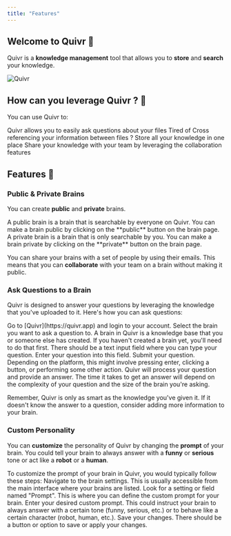 ```yaml
---
title: "Features"
---
```


## Welcome to Quivr 👋

Quivr is a **knowledge management** tool that allows you to **store** and **search** your knowledge.

<Frame  caption="Quivr Homepage">
  <img src="/images/homepage.png" alt="Quivr"/>
</Frame>


## How can you leverage Quivr ? 🚀

You can use Quivr to:

<AccordionGroup>
<Accordion title="Search in files" icon="searchengin">
  Quivr allows you to easily ask questions about your files
</Accordion>
<Accordion title="Cross-search" icon="shuffle">
  Tired of Cross referencing your information between files ?
</Accordion>
<Accordion title="Store your knowledge" icon="database">
  Store all your knowledge in one place
</Accordion>
<Accordion title="Share your knowledge" icon="share">
  Share your knowledge with your team by leveraging the collaboration features
</Accordion>
</AccordionGroup>


## Features 🤗

### Public & Private Brains

You can create **public** and **private** brains.

<AccordionGroup>
  <Accordion title="Public" icon="globe">
  A public brain is a brain that is searchable by everyone on Quivr. You can make a brain public by clicking on the **public** button on the brain page.
  </Accordion>
  <Accordion title="Private" icon="lock">
  A private brain is a brain that is only searchable by you. You can make a brain private by clicking on the **private** button on the brain page.
  </Accordion>
</AccordionGroup>


You can share your brains with a set of people by using their emails. This means that you can **collaborate** with your team on a brain without making it public.

### Ask Questions to a Brain

Quivr is designed to answer your questions by leveraging the knowledge that you've uploaded to it. Here's how you can ask questions:

<Steps>
<Step title="Access Quivr" icon="searchengin">
  Go to [Quivr](https://quivr.app) and login to your account.
</Step>
<Step title="Select a Brain" icon="database">
  Select the brain you want to ask a question to. A brain in Quivr is a knowledge base that you or someone else has created. If you haven't created a brain yet, you'll need to do that first.
</Step>
<Step title="Ask Your Question" icon="question">
  There should be a text input field where you can type your question. Enter your question into this field.
</Step>
<Step title="Submit Your Question" icon="check">
  Submit your question. Depending on the platform, this might involve pressing enter, clicking a button, or performing some other action.
</Step>
<Step title="Wait for the Answer" icon="clock">
  Quivr will process your question and provide an answer. The time it takes to get an answer will depend on the complexity of your question and the size of the brain you're asking.
</Step>
</Steps>

Remember, Quivr is only as smart as the knowledge you've given it. If it doesn't know the answer to a question, consider adding more information to your brain.

### Custom Personality 

You can **customize** the personality of Quivr by changing the **prompt** of your brain. You could tell your brain to always answer with a **funny** or **serious** tone or act like a **robot** or a **human**.

To customize the prompt of your brain in Quivr, you would typically follow these steps:
<Steps>
<Step title="Brain Settings">
  Navigate to the brain settings. This is usually accessible from the main interface where your brains are listed.
</Step>
<Step title="Prompt">
  Look for a setting or field named "Prompt". This is where you can define the custom prompt for your brain.
</Step>
<Step title="Enter Prompt">
  Enter your desired custom prompt. This could instruct your brain to always answer with a certain tone (funny, serious, etc.) or to behave like a certain character (robot, human, etc.).
</Step>
<Step title="Save Changes">
  Save your changes. There should be a button or option to save or apply your changes.
</Step>
</Steps>

<Snippet file="commercial.mdx" />